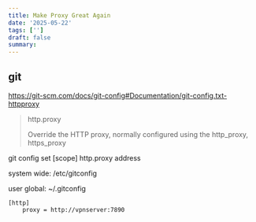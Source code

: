 ```yaml
---
title: Make Proxy Great Again
date: '2025-05-22'
tags: ['']
draft: false
summary:
---
```


## git

https://git-scm.com/docs/git-config#Documentation/git-config.txt-httpproxy

> http.proxy
>
>   Override the HTTP proxy, normally configured using the http_proxy, https_proxy

git config set [scope] http.proxy address

system wide: /etc/gitconfig

user global: ~/.gitconfig

```
[http]
    proxy = http://vpnserver:7890
```
